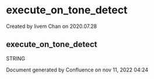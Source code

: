 
# execute_on_tone_detect 

 Created by  livem Chan on 2020.07.28

## execute_on_tone_detect

STRING

Document generated by Confluence on nov 11, 2022 04:24
